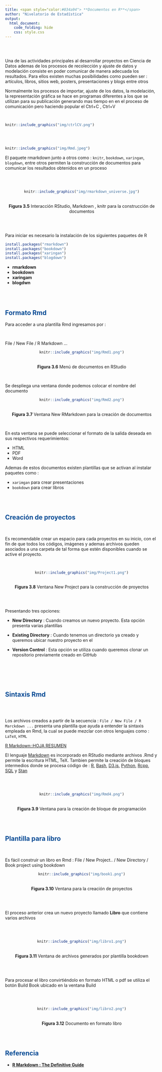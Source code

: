 ---
title: <span style="color:#034a94"> **Documentos en R**</span>
author: "Nivelatorio de Estadística"
output:
  html_document:
    code_folding: hide
    css: style.css
---

<br/><br/>

Una de las actividades principales al desarrollar proyectos en Ciencia de Datos ademas de los procesos de recolección y ajuste de datos y modelación consiste en poder comunicar de manera adecuada los resultados. Para ellos existen muchas posibilidades como pueden ser : artículos, libros, sitios web, posters, presentaciones y blogs entre otros 

Normalmente los procesos de importar, ajuste de los datos, la modelación, la representación gráfica se hace en programas diferentes a los que se utilizan para su publicación generando mas tiempo en en el proceso de comunicación pero haciendo popular el Ctrl+C , Ctrl+V

<br/>

```{r, echo=FALSE, out.width="10%", fig.align = "center"}
knitr::include_graphics("img/ctrlCV.png")
```
  

<br/><br/>

<div class="row">
  <div class="col-sm-2">
  

```{r, echo=FALSE, fig.align ='left'}
knitr::include_graphics("img/Rmd.jpeg")
```
</div>
<div class="col-sm-10">

El paquete rmarkdown junto a otros como : `knitr`, `bookdown`, `xaringan`, `blogdown`, entre otros permiten la construcción de documentos para comunicar los resultados obtenidos en un proceso 

</div>
</div>



<br/><br/>

<center>
```{r, echo=FALSE, out.width="100%", fig.align = "center"}
knitr::include_graphics("img/rmarkdown_universe.jpg")
```
<br/>
**Figura 3.5**  Interacción RStudio, Markdown , knitr para la construcción de documentos 
</center>

<br/><br/>

Para iniciar es necesario la instalación de los siguientes paquetes de R


```{r, eval=FALSE}
install.packages("rmarkdown")
install.packages("bookdown")
install.packages("xaringan")
install.packages("blogdown")
```



* **rmarkdown**
* **bookdown**
* **xaringam**
* **blogdwn**

<br/><br/>



## <span style="color:#034a94">**Formato Rmd**</span>

Para acceder a una plantilla Rmd ingresamos por :

<br/>

File / New File / R Markdown ...

<center>
```{r, echo=FALSE, out.width="50%", fig.align = "center"}
knitr::include_graphics("img/Rmd1.png")
```
<br/>
**Figura 3.6** Menú de documentos en RStudio
</center>

<br/>

Se despliega una ventana donde podemos colocar el nombre del documento 

<center>
```{r, echo=FALSE, out.width="50%", fig.align = "center"}
knitr::include_graphics("img/Rmd2.png")
```
<br/>
**Figura 3.7** Ventana New RMarkdown para la creación de documentos
</center>
<br/>

En esta ventana se puede seleccionar el formato de la salida deseada en sus respectivos requerimientos:

+ HTML 
+ PDF  
+ Word 

Ademas de estos documentos existen plantillas que se activan al instalar paquetes como :

* `xarimgan` para crear presentaciones
* `bookdown` para crear libros


<br/><br/>

## <span style="color:#034a94">**Creación de proyectos**</span>

<br/>

Es recomendable crear un espacio para cada proyectos en su inicio,  con el fin de que todos los códigos, imágenes y ademas archivos queden asociados a una carpeta de tal forma que estén disponibles cuando se active el proyecto.

<br/>

<center>
```{r, echo=FALSE, out.width="100%", fig.align = "center"}
knitr::include_graphics("img/Project1.png")
```
<br/>
**Figura 3.8** Ventana New Project para la construcción de proyectos 
</center>


<br><br/>

Presentando tres opciones:

* **New Directory** : Cuando creamos un nuevo proyecto. Esta opción presenta varias plantillas 

* **Existing Directory** : Cuando tenemos un directorio ya creado y queremos ubicar nuestro proyecto en el

* **Version Control** : Esta opción se utiliza cuando queremos clonar un repositorio previamente creado en GitHub

<br/><br/>



<br/>

## <span style="color:#034a94">**Sintaxis Rmd**</span>

<br/><br/>

Los archivos creados a partir de la secuencia : `File / New File / R Marckdown ...` presenta una plantilla que ayuda a entender la sintaxis empleada en Rmd, la cual se puede mezclar con otros lenguajes como : `LaTeX`, `HTML`

[R Markdown::HOJA RESUMEN](https://rmarkdown.rstudio.com/lesson-15.HTML)

El lenguaje [Markdown](https://en.wikipedia.org/wiki/Markdown) es incorporado en RStudio mediante archivos .Rmd  y permite la escritura HTML, TeX. Tambien permite la creación de bloques intermedios donde se procesa código de : [R](https://www.r-project.org/), [Bash](https://es.wikipedia.org/wiki/Bash), [D3.js](https://en.wikipedia.org/wiki/D3.js), [Python](https://www.python.org/), [Rcpp](https://www.rcpp.org/),
[SQL](https://es.wikipedia.org/wiki/SQL) y [Stan](https://mc-stan.org/)

<br/><br/>

<center>
```{r, echo=FALSE, out.width="90%", fig.align = "center"}
knitr::include_graphics("img/Rmd4.png")
```
<br/>
**Figura 3.9** Ventana para la creación de bloque de programación
</center>

<br/><br/>



## <span style="color:#034a94">**Plantilla para libro**</span>

<br/>

Es fácil construir un libro en Rmd : File / New Project.. / New Directory /  Book project using bookdown

<center>
```{r, echo=FALSE, out.width="100%", fig.align = "center"}
knitr::include_graphics("img/book1.png")
```
<br/>
**Figura 3.10** Ventana para la creación de proyectos
</center>

<br/><br/>

El proceso anterior crea un nuevo proyecto llamado **Libro** que contiene varios archivos

<br/><br/>


<center>
```{r, echo=FALSE, out.width="60%", fig.align = "center"}
knitr::include_graphics("img/libro1.png")
```
<br/>
**Figura 3.11** Ventana de archivos generados por plantilla bookdown
</center>

<br/><br/>

Para procesar el libro convirtiéndolo en formato HTML o pdf se utiliza el botón Build Book ubicado en la ventana Build

<br/><br/>

<center>
```{r, echo=FALSE, out.width="70%", fig.align = "center"}
knitr::include_graphics("img/libro2.png")
```
<br/>
**Figura 3.12** Documento en formato libro 
</center>




<br/><br/>

## <span style="color:#034a94">**Referencia**</span>

* [**R Markdown : The Definitive Guide**](https://bookdown.org/yihui/rmarkdown/)

